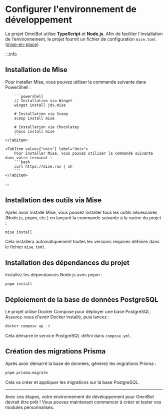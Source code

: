 
# Configurer l'environnement de développement

Le projet OmniBot utilise **TypeScript** et **Node.js**. Afin de faciliter l'installation de l'environnement, le projet
fournit un fichier de configuration `mise.toml` ([mise-en-place](https://mise.jdx.dev/)).

:::info
## Installation de Mise
<Tabs>
    <TabItem value={"windows"} label="Windows" default>
        Pour installer Mise, vous pouvez utiliser la commande suivante dans PowerShell :

        ```powershell
        // Installation via Winget
        winget install jdx.mise

        # Installation via Scoop
        scoop install mise

        # Installation via Chocolatey
        choco install mise
        ```
    </TabItem>

    <TabItem value={"unix"} label="Unix">
        Pour installer Mise, vous pouvez utiliser la commande suivante dans votre terminal :
        ```bash
        curl https://mise.run | sh
        ```
    </TabItem>
</Tabs>
:::

## Installation des outils via Mise

Après avoir installé Mise, vous pouvez installer tous les outils nécessaires (Node.js, pnpm, etc.) en lançant la commande suivante à la racine du projet :

```bash
mise install
```

Cela installera automatiquement toutes les versions requises définies dans le fichier `mise.toml`.

## Installation des dépendances du projet

Installez les dépendances Node.js avec pnpm :

```bash
pnpm install
```

## Déploiement de la base de données PostgreSQL

Le projet utilise Docker Compose pour déployer une base PostgreSQL. Assurez-vous d'avoir Docker installé, puis lancez :

```bash
docker compose up -d
```

Cela démarre le service PostgreSQL défini dans `compose.yml`.

## Création des migrations Prisma

Après avoir démarré la base de données, générez les migrations Prisma :

```bash
pnpm prisma:migrate
```

Cela va créer et appliquer les migrations sur la base PostgreSQL.

---

Avec ces étapes, votre environnement de développement pour OmniBot devrait être prêt ! Vous pouvez maintenant commencer
à créer et tester vos modules personnalisés.